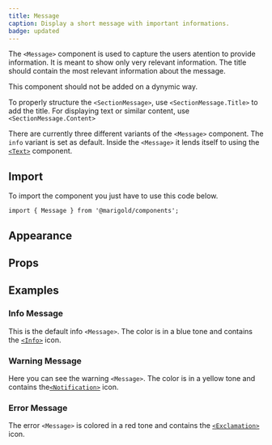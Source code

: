 ```yaml
---
title: Message
caption: Display a short message with important informations.
badge: updated
---
```


The `<Message>` component is used to capture the users atention to provide information. It is meant to show only very relevant information. The title should contain the most relevant information about the message.

This component should not be added on a dynymic way.

To properly structure the `<SectionMessage>`, use `<SectionMessage.Title>` to add the title. For displaying text or similar content, use `<SectionMessage.Content>`

There are currently three different variants of the `<Message>` component. The `info` variant is set as default. Inside the `<Message>` it lends itself to using the [`<Text>`](/componentss/text/) component.

## Import

To import the component you just have to use this code below.

```tsx
import { Message } from '@marigold/components';
```

## Appearance

<AppearanceTable component={title} />

## Props

<PropsTable componentFile="Message.tsx" />

## Examples

### Info Message

This is the default info `<Message>`. The color is in a blue tone and contains the [`<Info>`](/concepts/icons/#info) icon.

<ComponentDemo file="./message-info.demo.tsx" />

### Warning Message

Here you can see the warning `<Message>`. The color is in a yellow tone and contains the[`<Notification>`](/concepts/icons/#info) icon.

<ComponentDemo file="./message-warn.demo.tsx" />

### Error Message

The error `<Message>` is colored in a red tone and contains the [`<Exclamation>`](/concepts/icons/#info) icon.

<ComponentDemo file="./message-error.demo.tsx" />
